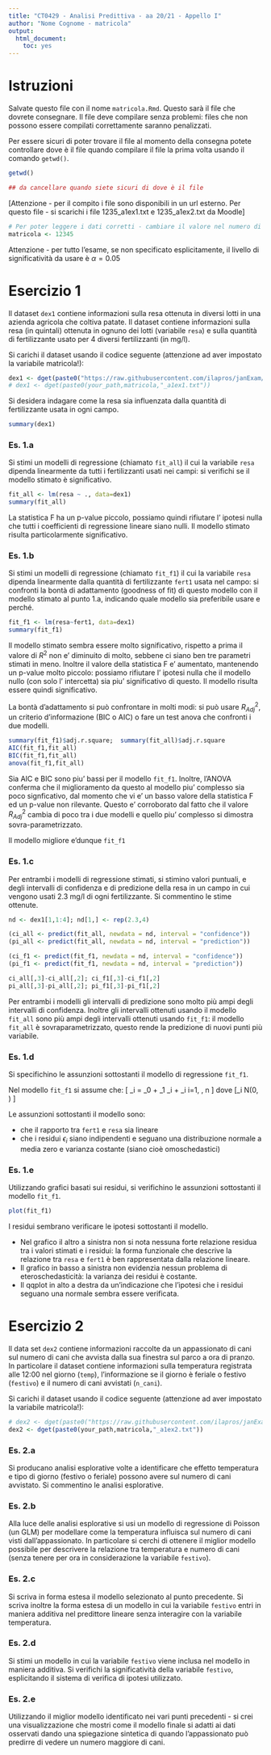 ```yaml
---
title: "CT0429 - Analisi Predittiva - aa 20/21 - Appello I"
author: "Nome Cognome - matricola"
output: 
  html_document: 
    toc: yes
---
```


# Istruzioni

Salvate questo file con il nome `matricola.Rmd`. Questo sarà il file che dovrete consegnare. Il file deve compilare senza problemi: files che non possono essere compilati correttamente saranno penalizzati. 


Per essere sicuri di poter trovare il file al momento della consegna potete controllare dove è il file quando compilare il file la prima volta usando il comando `getwd()`. 

```r
getwd()

## da cancellare quando siete sicuri di dove è il file
```

[Attenzione - per il compito i file sono disponibili in un url esterno. Per questo file - si scarichi i file 1235_a1ex1.txt e 1235_a1ex2.txt da Moodle]

```r
# Per poter leggere i dati corretti - cambiare il valore nel numero di matricola qui sotto:
matricola <- 12345
```


Attenzione - per tutto l'esame, se non specificato esplicitamente, il livello di significatività da usare è $\alpha = 0.05$

# Esercizio 1

Il dataset `dex1` contiene informazioni sulla resa ottenuta in diversi lotti in una azienda agricola che coltiva patate. Il dataset contiene informazioni sulla resa (in quintali) ottenuta in ognuno dei lotti (variabile `resa`) e sulla quantità di fertilizzante usato per 4 diversi fertilizzanti (in mg/l). 

Si carichi il dataset usando il codice seguente (attenzione ad aver impostato la variabile matricola!):  

```r
dex1 <- dget(paste0("https://raw.githubusercontent.com/ilapros/janExam/main/",matricola,"_a1ex1.txt"))
# dex1 <- dget(paste0(your_path,matricola,"_a1ex1.txt"))
```

Si desidera indagare come la resa sia influenzata dalla quantità di fertilizzante usata in ogni campo. 

```r
summary(dex1)
```


### Es. 1.a 

Si stimi un modelli di regressione (chiamato `fit_all`) il cui la variabile `resa` dipenda linearmente da tutti i fertilizzanti usati nei campi: si verifichi se il modello stimato è significativo. 


```r
fit_all <- lm(resa ~ ., data=dex1)
summary(fit_all)
```

La statistica F ha un p-value piccolo, possiamo quindi rifiutare l' ipotesi nulla che tutti i coefficienti di regressione lineare siano nulli. Il modello stimato risulta particolarmente significativo.



### Es. 1.b 
 

Si stimi un modelli di regressione (chiamato `fit_f1`) il cui la variabile `resa` dipenda linearmente dalla quantità di fertilizzante `fert1` usata nel campo: si confronti la bontà di adattamento (goodness of fit) di questo modello con il modello stimato al punto 1.a, indicando quale modello sia preferibile usare e perché.  

```r
fit_f1 <- lm(resa~fert1, data=dex1)
summary(fit_f1)
```

Il modello stimato sembra essere molto significativo, rispetto a prima il valore di $R^{2}$ non e' diminuito di molto, sebbene ci siano ben tre parametri stimati in meno. Inoltre il valore della statistica F e' aumentato, mantenendo un p-value molto piccolo: possiamo rifiutare l' ipotesi nulla che il modello nullo (con solo l' intercetta) sia piu' significativo di questo. Il modello risulta essere quindi significativo.


La bontà d'adattamento si può confrontare in molti modi: si può usare $R^2_{Adj}$, un criterio d'informazione (BIC o AIC) o fare un test anova che confronti i due modelli. 

```r
summary(fit_f1)$adj.r.square;  summary(fit_all)$adj.r.square
AIC(fit_f1,fit_all)
BIC(fit_f1,fit_all)
anova(fit_f1,fit_all)
```
Sia AIC e BIC sono piu' bassi per il modello `fit_f1`. Inoltre, l'ANOVA conferma che il miglioramento da questo al modello piu' complesso sia poco signficativo, dal momento che vi e' un basso valore della statistica F ed un p-value non rilevante. Questo e' corroborato dal fatto che il valore $R^2_{Adj}$ cambia di poco tra i due modelli e quello piu' complesso si dimostra sovra-parametrizzato.

Il modello migliore e'dunque `fit_f1`


### Es. 1.c

Per entrambi i modelli di regressione stimati, si stimino valori puntuali, e degli intervalli di confidenza e di predizione della resa in un campo in cui vengono usati 2.3 mg/l di ogni fertilizzante. Si commentino le stime ottenute.  


```r
nd <- dex1[1,1:4]; nd[1,] <- rep(2.3,4)

(ci_all <- predict(fit_all, newdata = nd, interval = "confidence"))
(pi_all <- predict(fit_all, newdata = nd, interval = "prediction"))

(ci_f1 <- predict(fit_f1, newdata = nd, interval = "confidence"))
(pi_f1 <- predict(fit_f1, newdata = nd, interval = "prediction"))

ci_all[,3]-ci_all[,2]; ci_f1[,3]-ci_f1[,2]
pi_all[,3]-pi_all[,2]; pi_f1[,3]-pi_f1[,2]
```

Per entrambi i modelli gli intervalli di predizione sono molto più ampi degli intervalli di confidenza. Inoltre gli intervalli ottenuti usando il modello `fit_all` sono più ampi degli intervalli ottenuti usando `fit_f1`: il modello `fit_all` è sovraparametrizzato, questo rende la predizione di nuovi punti più variabile. 

### Es. 1.d

Si specifichino le assunzioni sottostanti il modello di regressione `fit_f1`.

Nel modello `fit_f1` si assume che: 
\[ \text{resa}_i = \beta_0 + \beta_1   \text{fert1}_i + \epsilon_i \quad \quad \text{per } i=1, \ldots, n \]
dove 
\[\epsilon_i \sim N(0, \sigma) \]

Le assunzioni sottostanti il modello sono: 
  
  * che il rapporto tra `fert1` e `resa` sia lineare
  * che i residui $\epsilon_i$ siano indipendenti e seguano una distribuzione normale a media zero e varianza costante (siano cioè omoschedastici) 


### Es. 1.e

Utilizzando grafici basati sui residui, si verifichino le assunzioni sottostanti il modello `fit_f1`.

```r
plot(fit_f1)
```
I residui sembrano verificare le ipotesi sottostanti il modello. 

* Nel grafico il altro a sinistra non si nota nessuna forte relazione residua tra i  valori stimati e i residui: la forma funzionale che descrive la relazione tra `resa` e `fert1` è ben rappresentata dalla relazione lineare. 
* Il grafico in basso a sinistra non evidenzia nessun problema di eteroschedasticità: la varianza dei residui è costante. 
* Il qqplot in alto a destra da un'indicazione che l'ipotesi che i residui seguano una normale sembra essere verificata.


# Esercizio 2


Il data set `dex2` contiene informazioni raccolte da un appassionato di cani sul numero di cani che avvista dalla sua finestra sul parco a ora di pranzo. In particolare il dataset contiene informazioni sulla temperatura registrata alle 12:00 nel giorno (`temp`), l'informazione se il giorno è feriale o festivo (`festivo`) e il numero di cani avvistati (`n_cani`).  

Si carichi il dataset usando il codice seguente (attenzione ad aver impostato la variabile matricola!):  


```r
# dex2 <- dget(paste0("https://raw.githubusercontent.com/ilapros/janExam/main/",matricola,"_a1ex2.txt"))
dex2 <- dget(paste0(your_path,matricola,"_a1ex2.txt"))
```

### Es. 2.a 

Si producano analisi esplorative volte a identificare che effetto temperatura e tipo di giorno (festivo o feriale) possono avere sul numero di cani avvistato. Si commentino le analisi esplorative.




### Es. 2.b 

Alla luce delle analisi esplorative si usi un modello di regressione di Poisson (un GLM) per modellare come la temperatura influisca sul numero di cani visti dall'appassionato. In particolare si cerchi di ottenere il miglior modello possibile per descrivere la relazione tra temperatura e numero di cani (senza tenere per ora in considerazione la variabile `festivo`).       












### Es. 2.c 

Si scriva in forma estesa il modello selezionato al punto precedente. Si scriva inoltre la forma estesa di un modello in cui la variabile `festivo` entri in maniera additiva nel predittore lineare senza interagire con la variabile temperatura. 



### Es. 2.d

Si stimi un modello in cui la variabile `festivo` viene inclusa nel modello in maniera additiva. Si verifichi la significatività della variabile `festivo`, esplicitando il sistema di verifica di ipotesi utilizzato. 






### Es. 2.e

Utilizzando il miglior modello identificato nei vari punti precedenti - si crei una visualizzazione che mostri come il modello finale si adatti ai dati osservati dando una spiegazione sintetica di quando l'appassionato può predirre di vedere un numero maggiore di cani. 






